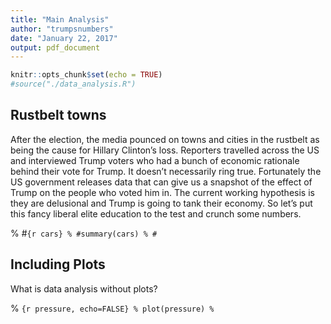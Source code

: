 ```yaml
---
title: "Main Analysis"
author: "trumpsnumbers"
date: "January 22, 2017"
output: pdf_document
---
```


```r
knitr::opts_chunk$set(echo = TRUE)
#source("./data_analysis.R")
```

## Rustbelt towns

After the election, the media pounced on towns and cities in the rustbelt as being the cause for Hillary Clinton's loss. Reporters travelled across the US and interviewed Trump voters who had a bunch of economic rationale behind their vote for Trump. It doesn't necessarily ring true. Fortunately the US government releases data that can give us a snapshot of the effect of Trump on the people who voted him in. The current working hypothesis is they are delusional and Trump is going to tank their economy. So let's put this fancy liberal elite education to the test and crunch some numbers. 


% #```{r cars}
% #summary(cars)
% #```

## Including Plots

What is data analysis without plots? 

% ```{r pressure, echo=FALSE}
% plot(pressure)
% ```

